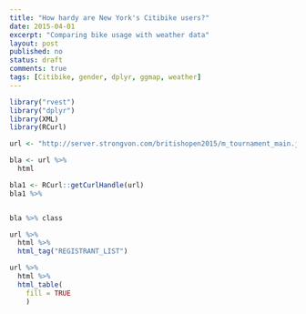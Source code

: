 ```yaml
---
title: "How hardy are New York's Citibike users?"
date: 2015-04-01
excerpt: "Comparing bike usage with weather data"
layout: post
published: no
status: draft
comments: true
tags: [Citibike, gender, dplyr, ggmap, weather]
---
```


```r

library("rvest")
library("dplyr")
library(XML)
library(RCurl)

url <- "http://server.strongvon.com/britishopen2015/m_tournament_main.jsp?page=Registrants.html"

bla <- url %>%
  html

bla1 <- RCurl::getCurlHandle(url)
bla1 %>% 


bla %>% class

url %>%
  html %>%
  html_tag("REGISTRANT_LIST")

url %>%
  html %>%
  html_table(
    fill = TRUE
    )

```